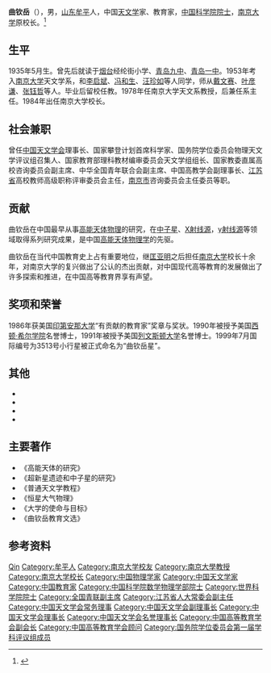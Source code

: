 '''曲钦岳'''（{{bd|1935年|5月21日|catIdx=Q}}），男，[[山东|山东]][[牟平|牟平]]人，中国[[天文学|天文学]]家、教育家，[[中国科学院院士|中国科学院院士]]，[[南京大学|南京大学]]原校长。<ref>{{Cite web|title=曲钦岳院士|url=https://hr.nju.edu.cn/5c/58/c6356a154712/pagem.htm|accessdate=2020-03-20|work=南京大学人力资源处|archive-date=2020-04-06|archive-url=https://web.archive.org/web/20200406224322/https://hr.nju.edu.cn/5c/58/c6356a154712/pagem.htm|dead-url=no}}</ref>

== 生平 ==
1935年5月生。曾先后就读于[[烟台|烟台]]经纶街小学、[[青岛九中|青岛九中]]、[[青岛一中|青岛一中]]。1953年考入[[南京大学|南京大学]]天文学系，和[[李启斌|李启斌]]、[[冯和生|冯和生]]、[[汪珍如|汪珍如]]等人同学，师从[[戴文赛|戴文赛]]、[[叶彦谦|叶彦谦]]、[[张钰哲|张钰哲]]等人。毕业后留校任教。1978年任南京大学天文系教授，后兼任系主任。1984年出任南京大学校长。

== 社会兼职 ==
曾任[[中国天文学会|中国天文学会]]理事长、国家攀登计划首席科学家、国务院学位委员会物理天文学评议组召集人、国家教育部理科教材编审委员会天文学组组长、国家教委直属高校咨询委员会副主席、中华全国青年联合会副主席、中国高教学会副理事长、[[江苏省|江苏省]]高校教师高级职称评审委员会主任，[[南京市|南京市]]咨询委员会主任委员等职。

== 贡献 ==
曲钦岳在中国最早从事[[高能天体物理|高能天体物理]]的研究，在[[中子星|中子星]]、[[X射线源|X射线源]]，[[γ射线源|γ射线源]]等领域取得系列研究成果，是中国[[高能天体物理学|高能天体物理学]]的先驱。

曲钦岳在当代中国教育史上占有重要地位，继[[匡亚明|匡亚明]]之后担任[[南京大学|南京大学]]校长十余年，对南京大学的复兴做出了公认的杰出贡献，对中国现代高等教育的发展做出了许多探索和推进，在中国高等教育界享有声望。

== 奖项和荣誉 ==
1986年获美国[[印第安那大学|印第安那大学]]“有贡献的教育家”奖章与奖状。1990年被授予美国[[西顿·希尔学院|西顿·希尔学院]]名誉博士，1991年被授予美国[[列文斯顿大学|列文斯顿大学]]名誉博士。1999年7月国际编号为3513号小行星被正式命名为“曲钦岳星”。

== 其他 ==
* {{fact|1984年履新南大校长即在全校行政领导中达成共识：“我们的任期是有限的，而南大的事业是永恒的。我们要在有限的任期内尽最大努力去工作，以对南大的历史和未来负责”。而且身体力行。}}
* {{fact|1986年因学校未被列入国家重点建设高校引发南大学生示威抗议活动，曲钦岳先生平息南大学潮，默默地带领南大人在资金短缺的条件下发展，到1990年代[[南京大学|南京大学]]在许多最重要的指标上跃居中国大陆榜首，而反映学校质量水平的人均指标更是多年位居全国第一。}}
* {{fact|在1989年[[六四事件|六四事件]]中，全力保护学生。}}
* {{fact|广受师生敬重。至今在南京大学，每有曲钦岳老校长出席的场合，往往掌声如潮。}}

== 主要著作 ==
*《高能天体的研究》
*《超新星遗迹和中子星的研究》
*《普通天文学教程》
*《恒星大气物理》
*《大学的使命与目标》
*《曲钦岳教育文选》

== 参考资料 ==
{{reflist}}

{{南京大学}}
{{中国科学院数学物理学部院士}}
{{国务院学位委员会第一届学科评议组/理学}}
{{Navboxes 
| title  = 曲钦岳在[[中国天文学会|中国天文学会]]的职务
| list1  =
{{中国天文学会第四届理事会}}
{{中国天文学会第六届理事会}}
{{中国天文学会第七届理事会}}
{{中国天文学会第九届理事会}}
{{中国天文学会第十届理事会}}
{{中国天文学会第十一届理事会}}
{{中国天文学会第十二届理事会}}
{{中国天文学会第十三届理事会}}
{{中国天文学会第十四届理事会}}
}}
{{Navboxes 
| title  = 曲钦岳在[[中国高等教育学会|中国高等教育学会]]的职务
| list1  =
{{中国高等教育学会第三届理事会}}
{{中国高等教育学会第五届理事会}}
}}
{{Navboxes 
| title  = 曲钦岳在[[中华全国青年联合会|中华全国青年联合会]]的职务
| list1  =
{{中华全国青年联合会第五届委员会}}
}}

{{Authority control}}
{{DEFAULTSORT:Qu曲}}
[[Category:曲姓|Qin]]
[[Category:牟平人|Category:牟平人]]
[[Category:南京大学校友|Category:南京大学校友]]
[[Category:南京大學教授|Category:南京大學教授]]
[[Category:南京大学校长|Category:南京大学校长]]
[[Category:中国物理学家|Category:中国物理学家]]
[[Category:中国天文学家|Category:中国天文学家]]
[[Category:中国教育家|Category:中国教育家]]
[[Category:中国科学院数学物理学部院士|Category:中国科学院数学物理学部院士]]
[[Category:世界科学院院士|Category:世界科学院院士]]
[[Category:全国青联副主席|Category:全国青联副主席]]
[[Category:江苏省人大常委会副主任|Category:江苏省人大常委会副主任]]
[[Category:中国天文学会常务理事|Category:中国天文学会常务理事]]
[[Category:中国天文学会副理事长|Category:中国天文学会副理事长]]
[[Category:中国天文学会理事长|Category:中国天文学会理事长]]
[[Category:中国天文学会名誉理事长|Category:中国天文学会名誉理事长]]
[[Category:中国高等教育学会副会长|Category:中国高等教育学会副会长]]
[[Category:中国高等教育学会顾问|Category:中国高等教育学会顾问]]
[[Category:国务院学位委员会第一届学科评议组成员|Category:国务院学位委员会第一届学科评议组成员]]